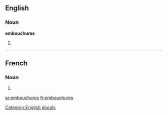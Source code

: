 ==English==

===Noun===
'''embouchures'''

# {{plural of|[[embouchure]]}}

[[Category:English plurals]]

----

==French==

===Noun===
{{infl|fr|plural}} {{f|p}}

# {{plural of|embouchure|lang=French}}

[[ar:embouchures]]
[[fr:embouchures]]